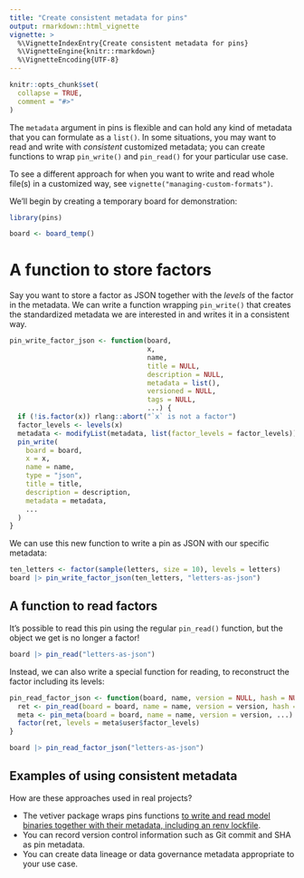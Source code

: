 ```yaml
---
title: "Create consistent metadata for pins"
output: rmarkdown::html_vignette
vignette: >
  %\VignetteIndexEntry{Create consistent metadata for pins}
  %\VignetteEngine{knitr::rmarkdown}
  %\VignetteEncoding{UTF-8}
---
```


```r
knitr::opts_chunk$set(
  collapse = TRUE,
  comment = "#>"
)
```

The `metadata` argument in pins is flexible and can hold any kind of metadata that you can formulate as a `list()`. In some situations, you may want to read and write with _consistent_ customized metadata; you can create functions to wrap `pin_write()` and `pin_read()` for your particular use case.

To see a different approach for when you want to write and read whole file(s) in a customized way, see `vignette("managing-custom-formats")`.

We'll begin by creating a temporary board for demonstration:

```r
library(pins)

board <- board_temp()
```


# A function to store factors

Say you want to store a factor as JSON together with the _levels_ of the factor in the metadata. We can write a function wrapping `pin_write()` that creates the standardized metadata we are interested in and writes it in a consistent way.

```r
pin_write_factor_json <- function(board, 
                                  x, 
                                  name, 
                                  title = NULL, 
                                  description = NULL, 
                                  metadata = list(), 
                                  versioned = NULL, 
                                  tags = NULL, 
                                  ...) {
  if (!is.factor(x)) rlang::abort("`x` is not a factor")
  factor_levels <- levels(x)
  metadata <- modifyList(metadata, list(factor_levels = factor_levels))
  pin_write(
    board = board, 
    x = x, 
    name = name, 
    type = "json", 
    title = title, 
    description = description, 
    metadata = metadata,
    ...
  )
}
```

We can use this new function to write a pin as JSON with our specific metadata:

```r
ten_letters <- factor(sample(letters, size = 10), levels = letters)
board |> pin_write_factor_json(ten_letters, "letters-as-json")
```

## A function to read factors

It's possible to read this pin using the regular `pin_read()` function, but the object we get is no longer a factor!

```r
board |> pin_read("letters-as-json")
```

Instead, we can also write a special function for reading, to reconstruct the factor including its levels:

```r
pin_read_factor_json <- function(board, name, version = NULL, hash = NULL, ...) {
  ret <- pin_read(board = board, name = name, version = version, hash = hash, ...)
  meta <- pin_meta(board = board, name = name, version = version, ...)
  factor(ret, levels = meta$user$factor_levels)
}

board |> pin_read_factor_json("letters-as-json")
```

## Examples of using consistent metadata

How are these approaches used in real projects?

- The vetiver package wraps pins functions [to write and read model binaries together with their metadata, including an renv lockfile](https://github.com/rstudio/vetiver-r/blob/main/R/pin-read-write.R).
- You can record version control information such as Git commit and SHA as pin metadata.
- You can create data lineage or data governance metadata appropriate to your use case.

